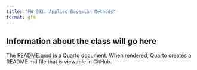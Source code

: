```yaml
---
title: "FW 891: Applied Bayesian Methods"
format: gfm
---
```


## Information about the class will go here

The README.qmd is a Quarto document.  When rendered, Quarto creates a README.md file that is viewable in GitHub. 
